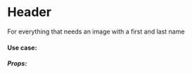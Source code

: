 <!-- documentation.mdx -->

# Header
For everything that needs an image with a first and last name
#### Use case:
<Canvas>
  <Story id="card--default" />
</Canvas>


##### Props:

<ArgsTable of={Card} />